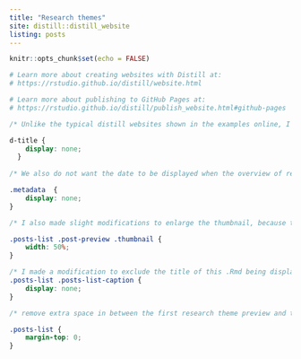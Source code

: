 ```yaml
---
title: "Research themes"
site: distill::distill_website
listing: posts
---
```


```r
knitr::opts_chunk$set(echo = FALSE)

# Learn more about creating websites with Distill at:
# https://rstudio.github.io/distill/website.html

# Learn more about publishing to GitHub Pages at:
# https://rstudio.github.io/distill/publish_website.html#github-pages
```

```css
/* Unlike the typical distill websites shown in the examples online, I did not want a title YAML/text in the beginning and the first thing I wanted was an image. So this function below, borrowed from a google search, gets rid of the requirement of a title & uses css to do the same. You can delete this code chunk if you want to include a title in your website */

d-title {
    display: none;
  }
  
/* We also do not want the date to be displayed when the overview of research themes are published, so we set the entire css element (here it's the metadata) to none */

.metadata  {
    display: none;
}

/* I also made slight modifications to enlarge the thumbnail, because the date is no longer being displayed/shown. */

.posts-list .post-preview .thumbnail { 
    width: 50%; 
}

/* I made a modification to exclude the title of this .Rmd being displayed in the webpage */
.posts-list .posts-list-caption {
    display: none;
}

/* remove extra space in between the first research theme preview and the text right above it */

.posts-list {
    margin-top: 0;
}
```

